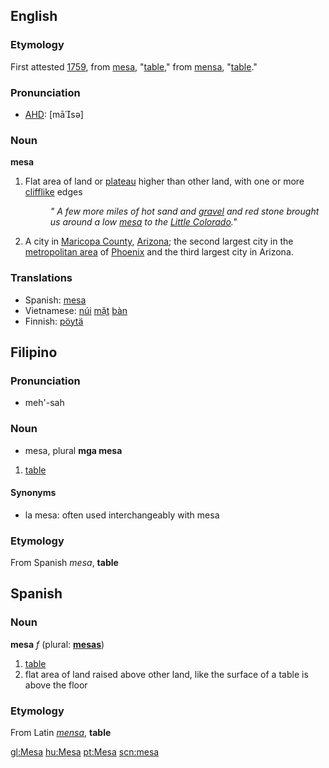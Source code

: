 ==English==

===Etymology===
First attested [[w:1759|1759]], from {{Sp.}} [[mesa]], "[[table]]," from {{L.}} [[mensa]], "[[table]]."

===Pronunciation===
*[[AHD]]: [māsə]

===Noun===
'''mesa''' {{wikipedia}}
#Flat area of land or [[plateau]] higher than other land, with one or more [[clifflike]] edges
#: ''" A few more miles of hot sand and [[gravel]] and red stone brought us around a low [[mesa]] to the [[Little Colorado]]."''
#A city in [[Maricopa County]], [[Arizona]]; the second largest city in the [[metropolitan area]] of [[Phoenix]] and the third largest city in Arizona.

===Translations===
*Spanish: [[#Spanish|mesa]]
*Vietnamese: [[núi]] [[mặt]] [[bàn]]
*Finnish: [[pöytä]]

==Filipino==

===Pronunciation===
*meh'-sah

===Noun===
*mesa, plural '''mga mesa'''
#[[table]]

====Synonyms====
*la mesa: often used interchangeably with mesa

===Etymology===
From Spanish ''mesa'', '''table'''

==Spanish==

===Noun===
'''mesa''' ''f''  (plural: '''[[mesas]]''')

# [[table]]
# flat area of land raised above other land, like the surface of a table is above the floor

===Etymology===
From Latin ''[[mensa]]'', '''table'''

[[gl:Mesa]]
[[hu:Mesa]]
[[pt:Mesa]]
[[scn:mesa]]
